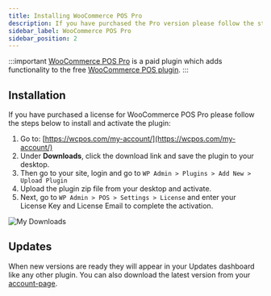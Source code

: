 ```yaml
---
title: Installing WooCommerce POS Pro
description: If you have purchased the Pro version please follow the steps below to install the plugin.
sidebar_label: WooCommerce POS Pro
sidebar_position: 2
---
```


:::important
[WooCommerce POS Pro](http://wcpos.com/pro) is a paid plugin which adds functionality to the free [WooCommerce POS plugin](http://wordpress.org/plugins/woocommerce-pos/).
:::

## Installation

If you have purchased a license for WooCommerce POS Pro please follow the steps below to install and activate the plugin:

1.  Go to: [https://wcpos.com/my-account/](https://wcpos.com/my-account/)
2.  Under **Downloads**, click the download link and save the plugin to your desktop.
3.  Then go to your site, login and go to `WP Admin > Plugins > Add New > Upload Plugin`
4.  Upload the plugin zip file from your desktop and activate.
5.  Next, go to `WP Admin > POS > Settings > License` and enter your License Key and License Email to complete the activation.

![My Downloads](https://wcpos.com/wp-content/uploads/2014/07/my-download.png "You can download WooCommerce POS Pro on your account page")

## Updates

When new versions are ready they will appear in your Updates dashboard like any other plugin. You can also download the latest version from your [account-page](https://wcpos.com/my-account/).
